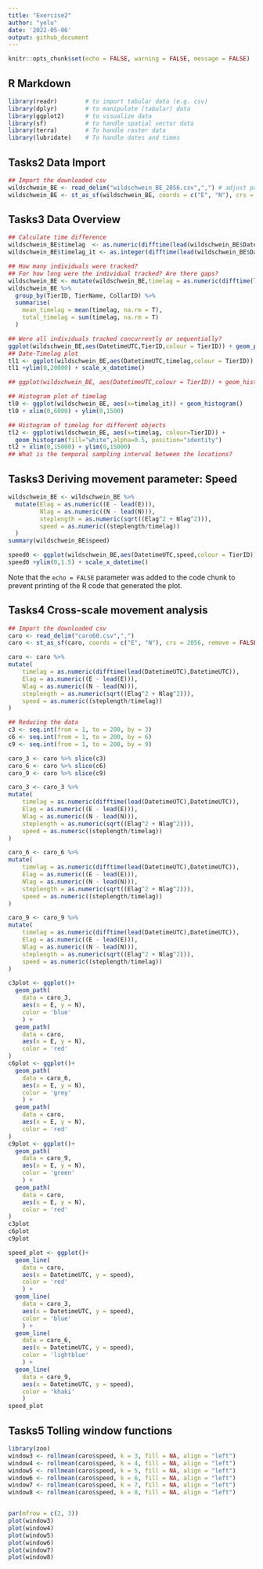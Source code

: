 ```yaml
---
title: "Exercise2"
author: "yelu"
date: '2022-05-06'
output: github_document
---
```


```r

knitr::opts_chunk$set(echo = FALSE, warning = FALSE, message = FALSE)

```

## R Markdown

```r
library(readr)        # to import tabular data (e.g. csv)
library(dplyr)        # to manipulate (tabular) data
library(ggplot2)      # to visualize data
library(sf)           # to handle spatial vector data
library(terra)        # To handle raster data
library(lubridate)    # To handle dates and times
```
## Tasks2 Data Import

```r
## Import the downloaded csv 
wildschwein_BE <- read_delim("wildschwein_BE_2056.csv",",") # adjust path
wildschwein_BE <- st_as_sf(wildschwein_BE, coords = c("E", "N"), crs = 2056, remove = FALSE)
```
## Tasks3 Data Overview

```r
## Calculate time difference
wildschwein_BE$timelag  <- as.numeric(difftime(lead(wildschwein_BE$DatetimeUTC), wildschwein_BE$DatetimeUTC, units = "secs")) 
wildschwein_BE$timelag_it <- as.integer(difftime(lead(wildschwein_BE$DatetimeUTC), wildschwein_BE$DatetimeUTC, units = "secs"))

## How many individuals were tracked?
## For how long were the individual tracked? Are there gaps?
wildschwein_BE <- mutate(wildschwein_BE,timelag = as.numeric(difftime(lead(DatetimeUTC),DatetimeUTC)))
wildschwein_BE %>%
  group_by(TierID, TierName, CollarID) %>%
  summarise(         
    mean_timelag = mean(timelag, na.rm = T),
    total_timelag = sum(timelag, na.rm = T)
  )

## Were all individuals tracked concurrently or sequentially?
ggplot(wildschwein_BE,aes(DatetimeUTC,TierID,colour = TierID)) + geom_point()
## Date-Timelag plot
tl1 <- ggplot(wildschwein_BE,aes(DatetimeUTC,timelag,colour = TierID)) + geom_line()
tl1 +ylim(0,20000) + scale_x_datetime()

## ggplot(wildschwein_BE, aes(DatetimeUTC,colour = TierID)) + geom_histogram()

## Histogram plot of timelag
tl0 <- ggplot(wildschwein_BE, aes(x=timelag_it)) + geom_histogram()
tl0 + xlim(0,6000) + ylim(0,1500)

## Histogram of timelag for different objects
tl2 <- ggplot(wildschwein_BE, aes(x=timelag, colour=TierID)) +
  geom_histogram(fill="white",alpha=0.5, position="identity")
tl2 + xlim(0,15000) + ylim(0,15000)
## What is the temporal sampling interval between the locations?


```

## Tasks3 Deriving movement parameter: Speed

```r
wildschwein_BE <- wildschwein_BE %>%
  mutate(Elag = as.numeric((E - lead(E))),
         Nlag = as.numeric((N - lead(N))),
         steplength = as.numeric(sqrt((Elag^2 + Nlag^2))),
         speed = as.numeric((steplength/timelag))
  )
summary(wildschwein_BE$speed)

speed0 <- ggplot(wildschwein_BE,aes(DatetimeUTC,speed,colour = TierID)) + geom_line()
speed0 +ylim(0,1.5) + scale_x_datetime()

```

Note that the `echo = FALSE` parameter was added to the code chunk to prevent printing of the R code that generated the plot.

## Tasks4 Cross-scale movement analysis

```r
## Import the downloaded csv 
caro <- read_delim("caro60.csv",",")
caro <- st_as_sf(caro, coords = c("E", "N"), crs = 2056, remove = FALSE)

caro <- caro %>%
mutate(
    timelag = as.numeric(difftime(lead(DatetimeUTC),DatetimeUTC)),
    Elag = as.numeric((E - lead(E))),
    Nlag = as.numeric((N - lead(N))),
    steplength = as.numeric(sqrt((Elag^2 + Nlag^2))),
    speed = as.numeric((steplength/timelag))
)

## Reducing the data
c3 <- seq.int(from = 1, to = 200, by = 3)
c6 <- seq.int(from = 1, to = 200, by = 6)
c9 <- seq.int(from = 1, to = 200, by = 9)

caro_3 <- caro %>% slice(c3)
caro_6 <- caro %>% slice(c6)
caro_9 <- caro %>% slice(c9)

caro_3 <- caro_3 %>%
mutate(
    timelag = as.numeric(difftime(lead(DatetimeUTC),DatetimeUTC)),
    Elag = as.numeric((E - lead(E))),
    Nlag = as.numeric((N - lead(N))),
    steplength = as.numeric(sqrt((Elag^2 + Nlag^2))),
    speed = as.numeric((steplength/timelag))
)

caro_6 <- caro_6 %>%
mutate(
    timelag = as.numeric(difftime(lead(DatetimeUTC),DatetimeUTC)),
    Elag = as.numeric((E - lead(E))),
    Nlag = as.numeric((N - lead(N))),
    steplength = as.numeric(sqrt((Elag^2 + Nlag^2))),
    speed = as.numeric((steplength/timelag))
)

caro_9 <- caro_9 %>%
mutate(
    timelag = as.numeric(difftime(lead(DatetimeUTC),DatetimeUTC)),
    Elag = as.numeric((E - lead(E))),
    Nlag = as.numeric((N - lead(N))),
    steplength = as.numeric(sqrt((Elag^2 + Nlag^2))),
    speed = as.numeric((steplength/timelag))
)

c3plot <- ggplot()+
  geom_path(
    data = caro_3,
    aes(x = E, y = N),
    color = 'blue'
    ) + 
  geom_path(
    data = caro,
    aes(x = E, y = N),
    color = 'red'
)
c6plot <- ggplot()+
  geom_path(
    data = caro_6,
    aes(x = E, y = N),
    color = 'grey'
    ) + 
  geom_path(
    data = caro,
    aes(x = E, y = N),
    color = 'red'
)
c9plot <- ggplot()+
  geom_path(
    data = caro_9,
    aes(x = E, y = N),
    color = 'green'
    ) + 
  geom_path(
    data = caro,
    aes(x = E, y = N),
    color = 'red'
)
c3plot
c6plot
c9plot

speed_plot <- ggplot()+
  geom_line(
    data = caro,
    aes(x = DatetimeUTC, y = speed),
    color = 'red'
    ) + 
  geom_line(
    data = caro_3,
    aes(x = DatetimeUTC, y = speed),
    color = 'blue'
    ) +
  geom_line(
    data = caro_6,
    aes(x = DatetimeUTC, y = speed),
    color = 'lightblue'
    ) +
  geom_line(
    data = caro_9,
    aes(x = DatetimeUTC, y = speed),
    color = 'khaki'
    )
speed_plot

```

## Tasks5 Tolling window functions
```r
library(zoo)
window3 <- rollmean(caro$speed, k = 3, fill = NA, align = "left")
window4 <- rollmean(caro$speed, k = 4, fill = NA, align = "left")
window5 <- rollmean(caro$speed, k = 5, fill = NA, align = "left")
window6 <- rollmean(caro$speed, k = 6, fill = NA, align = "left")
window7 <- rollmean(caro$speed, k = 7, fill = NA, align = "left")
window8 <- rollmean(caro$speed, k = 8, fill = NA, align = "left")


par(mfrow = c(2, 3))
plot(window3)
plot(window4)
plot(window5)
plot(window6)
plot(window7)
plot(window8)

```
